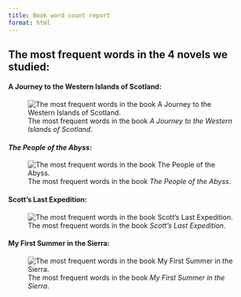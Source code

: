 ```yaml
---
title: Book word count report
format: html
---
```


## The most frequent words in the 4 novels we studied:

#### A Journey to the Western Islands of Scotland:

![The most frequent words in the book *A Journey to the Western Islands of Scotland*.](../results/figure/isles.png)

#### *The People of the Abyss*:

![The most frequent words in the book *The People of the Abyss*.](../results/figure/abyss.png)

#### Scott's Last Expedition:

![The most frequent words in the book *Scott's Last Expedition*.](../results/figure/last.png)

#### My First Summer in the Sierra:

![The most frequent words in the book *My First Summer in the Sierra*.](../results/figure/last.png)